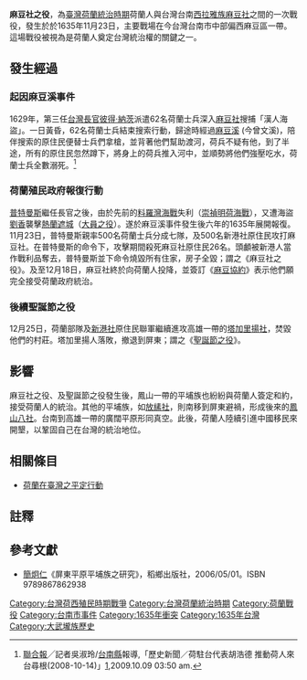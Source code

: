 '''麻豆社之役'''，為[[臺灣荷蘭統治時期|臺灣荷蘭統治時期]]荷蘭人與台灣台南[[西拉雅族|西拉雅族]][[麻豆社|麻豆社]]之間的一次戰役，發生於於1635年11月23日，主要戰場在今台灣台南市中部偏西麻豆區一帶。這場戰役被視為是荷蘭人奠定台灣統治權的關鍵之一。

==發生經過==
===起因麻豆溪事件===
{{see also|麻豆溪事件}}

1629年，第三任[[台灣長官|台灣長官]][[彼得·納茨|彼得·納茨]]派遣62名荷蘭士兵深入[[麻豆社|麻豆社]]搜捕「漢人海盜」。一日黃昏，62名荷蘭士兵結束搜索行動，歸途時經過[[曾文溪|麻豆溪]] (今曾文溪)，陪伴搜索的原住民便替士兵們拿槍，並背著他們幫助渡河，荷兵不疑有他，到了半途，所有的原住民忽然蹲下，將身上的荷兵推入河中，並順勢將他們強壓吃水，荷蘭士兵全數溺死。<ref>[[聯合報|聯合報]]╱記者吳淑玲/[[台南縣|台南縣]]報導,「歷史新聞／荷駐台代表胡浩德 推動荷人來台尋根(2008-10-14)」[http://udn.com/NEWS/READING/REA8/5184355.shtml],2009.10.09 03:50 am.</ref>

===荷蘭殖民政府報復行動===

[[普特曼斯|普特曼斯]]繼任長官之後，由於先前的[[崇禎明荷海戰|料羅灣海戰]]失利（[[崇禎明荷海戰|崇禎明荷海戰]]），又遭海盜[[劉香|劉香]]襲擊[[熱蘭遮城|熱蘭遮城]]（[[大員之役|大員之役]]）。遂於麻豆溪事件發生後六年的1635年展開報復。11月23日，普特曼斯親率500名荷蘭士兵分成七隊，及500名新港社原住民攻打麻豆社。在普特曼斯的命令下，攻擊期間殺死麻豆社原住民26名。頭顱被新港人當作戰利品奪去，普特曼斯並下命令燒毀所有住家，房子全毀；謂之《麻豆社之役》。及至12月18日，麻豆社終於向荷蘭人投降，並簽訂《[[麻豆協約|麻豆協約]]》表示他們願完全接受荷蘭政府統治。

===後續聖誕節之役===
{{see also|聖誕節之役}}

12月25日，荷蘭部隊及[[新港社|新港社]]原住民聯軍繼續進攻高雄一帶的[[塔加里揚社|塔加里揚社]]，焚毀他們的村莊。塔加里揚人落敗，撤退到屏東；謂之《[[聖誕節之役|聖誕節之役]]》。

==影響==
麻豆社之役、及聖誕節之役發生後，鳳山一帶的平埔族也紛紛與荷蘭人簽定和約，接受荷蘭人的統治。其他的平埔族，如[[放縤社|放縤社]]，則南移到屏東避禍，形成後來的[[鳳山八社|鳳山八社]]。台南到高雄一帶的廣闊平原形同真空。此後，荷蘭人陸續引進中國移民來開墾，以鞏固自己在台灣的統治地位。

==相關條目==
*[[荷蘭在臺灣之平定行動|荷蘭在臺灣之平定行動]]

==註釋==
{{reflist}}

==參考文獻==
{{refbegin}}
*[[簡炯仁|簡炯仁]]《屏東平原平埔族之研究》，稻鄉出版社，2006/05/01。ISBN 9789867862938
{{refend}}

{{Dutch Formosa}}
{{西拉雅族}}
{{台灣戰爭史}}

[[Category:台灣荷西殖民時期戰爭|Category:台灣荷西殖民時期戰爭]]
[[Category:台灣荷蘭統治時期|Category:台灣荷蘭統治時期]]
[[Category:荷蘭戰役|Category:荷蘭戰役]]
[[Category:台南市事件|Category:台南市事件]]
[[Category:1635年衝突|Category:1635年衝突]]
[[Category:1635年台灣|Category:1635年台灣]]
[[Category:大武壠族歷史|Category:大武壠族歷史]]